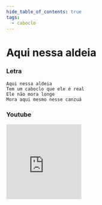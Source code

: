 ```yaml
---
hide_table_of_contents: true
tags:
  - caboclo
---
```


# Aqui nessa aldeia

### Letra

```text
Aqui nessa aldeia
Tem um caboclo que ele é real
Ele não mora longe
Mora aqui mesmo nesse canzuá
```

### Youtube

<iframe
  width="200"
  height="200"
  src="https://www.youtube.com/embed/qNpxtQvdCFQ"
  title="YouTube video player"
  frameborder="0"
  allow="accelerometer; autoplay; clipboard-write; encrypted-media; gyroscope; picture-in-picture; web-share"
  referrerpolicy="strict-origin-when-cross-origin"
  allowfullscreen
></iframe>
